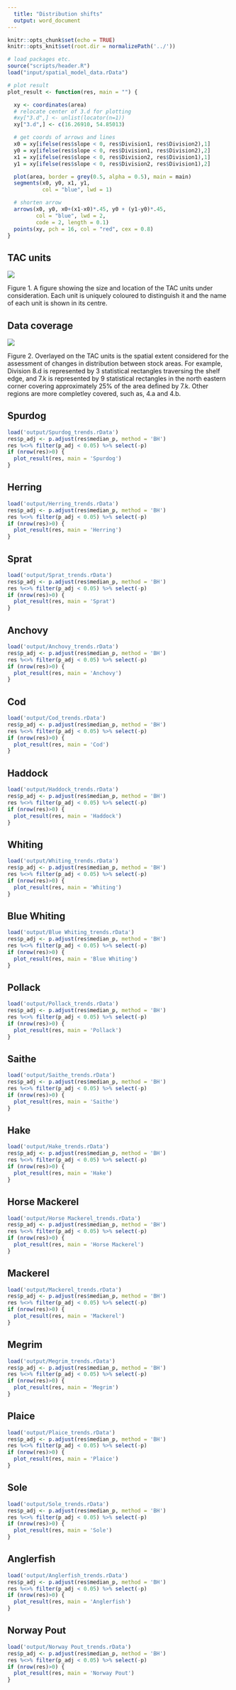 ```yaml
---
  title: "Distribution shifts"
  output: word_document
---
```


```r
knitr::opts_chunk$set(echo = TRUE)
knitr::opts_knit$set(root.dir = normalizePath('../'))
```

```r
# load packages etc.
source("scripts/header.R")
load("input/spatial_model_data.rData")
```

```r
# plot result
plot_result <- function(res, main = "") {

  xy <- coordinates(area)
  # relocate center of 3.d for plotting
  #xy["3.d",] <- unlist(locator(n=1))
  xy["3.d",] <- c(16.26910, 54.85013)

  # get coords of arrows and lines
  x0 = xy[ifelse(res$slope < 0, res$Division1, res$Division2),1]
  y0 = xy[ifelse(res$slope < 0, res$Division1, res$Division2),2]
  x1 = xy[ifelse(res$slope < 0, res$Division2, res$Division1),1]
  y1 = xy[ifelse(res$slope < 0, res$Division2, res$Division1),2]

  plot(area, border = grey(0.5, alpha = 0.5), main = main)
  segments(x0, y0, x1, y1,
           col = "blue", lwd = 1)

  # shorten arrow
  arrows(x0, y0, x0+(x1-x0)*.45, y0 + (y1-y0)*.45,
         col = "blue", lwd = 2,
         code = 2, length = 0.1)
  points(xy, pch = 16, col = "red", cex = 0.8)
}
```

## TAC units

![](../figures/TAC_units_cropped.png)

Figure 1. A figure showing the size and location of the TAC units under consideration.  Each unit is uniquely coloured to distinguish it and the name of each unit is shown in its centre.

## Data coverage

![](../figures/spatial_smoother_structure.png)

Figure 2. Overlayed on the TAC units is the spatial extent considered for the assessment of changes in distribution between stock areas.  For example, Division 8.d is represented by 3 statistical rectangles traversing the shelf edge, and 7.k is represented by 9 statistical rectangles in the north eastern corner covering approximately 25\% of the area defined by 7.k. Other regions are more completley covered, such as, 4.a and 4.b.



## Spurdog

```r
load('output/Spurdog_trends.rData')
res$p_adj <- p.adjust(res$median_p, method = 'BH')
res %<>% filter(p_adj < 0.05) %>% select(-p)
if (nrow(res)>0) {
  plot_result(res, main = 'Spurdog')
}
```

## Herring

```r
load('output/Herring_trends.rData')
res$p_adj <- p.adjust(res$median_p, method = 'BH')
res %<>% filter(p_adj < 0.05) %>% select(-p)
if (nrow(res)>0) {
  plot_result(res, main = 'Herring')
}
```

## Sprat

```r
load('output/Sprat_trends.rData')
res$p_adj <- p.adjust(res$median_p, method = 'BH')
res %<>% filter(p_adj < 0.05) %>% select(-p)
if (nrow(res)>0) {
  plot_result(res, main = 'Sprat')
}
```

## Anchovy

```r
load('output/Anchovy_trends.rData')
res$p_adj <- p.adjust(res$median_p, method = 'BH')
res %<>% filter(p_adj < 0.05) %>% select(-p)
if (nrow(res)>0) {
  plot_result(res, main = 'Anchovy')
}
```

## Cod

```r
load('output/Cod_trends.rData')
res$p_adj <- p.adjust(res$median_p, method = 'BH')
res %<>% filter(p_adj < 0.05) %>% select(-p)
if (nrow(res)>0) {
  plot_result(res, main = 'Cod')
}
```

## Haddock

```r
load('output/Haddock_trends.rData')
res$p_adj <- p.adjust(res$median_p, method = 'BH')
res %<>% filter(p_adj < 0.05) %>% select(-p)
if (nrow(res)>0) {
  plot_result(res, main = 'Haddock')
}
```

## Whiting

```r
load('output/Whiting_trends.rData')
res$p_adj <- p.adjust(res$median_p, method = 'BH')
res %<>% filter(p_adj < 0.05) %>% select(-p)
if (nrow(res)>0) {
  plot_result(res, main = 'Whiting')
}
```

## Blue Whiting

```r
load('output/Blue Whiting_trends.rData')
res$p_adj <- p.adjust(res$median_p, method = 'BH')
res %<>% filter(p_adj < 0.05) %>% select(-p)
if (nrow(res)>0) {
  plot_result(res, main = 'Blue Whiting')
}
```

## Pollack

```r
load('output/Pollack_trends.rData')
res$p_adj <- p.adjust(res$median_p, method = 'BH')
res %<>% filter(p_adj < 0.05) %>% select(-p)
if (nrow(res)>0) {
  plot_result(res, main = 'Pollack')
}
```

## Saithe

```r
load('output/Saithe_trends.rData')
res$p_adj <- p.adjust(res$median_p, method = 'BH')
res %<>% filter(p_adj < 0.05) %>% select(-p)
if (nrow(res)>0) {
  plot_result(res, main = 'Saithe')
}
```

## Hake

```r
load('output/Hake_trends.rData')
res$p_adj <- p.adjust(res$median_p, method = 'BH')
res %<>% filter(p_adj < 0.05) %>% select(-p)
if (nrow(res)>0) {
  plot_result(res, main = 'Hake')
}
```

## Horse Mackerel

```r
load('output/Horse Mackerel_trends.rData')
res$p_adj <- p.adjust(res$median_p, method = 'BH')
res %<>% filter(p_adj < 0.05) %>% select(-p)
if (nrow(res)>0) {
  plot_result(res, main = 'Horse Mackerel')
}
```

## Mackerel

```r
load('output/Mackerel_trends.rData')
res$p_adj <- p.adjust(res$median_p, method = 'BH')
res %<>% filter(p_adj < 0.05) %>% select(-p)
if (nrow(res)>0) {
  plot_result(res, main = 'Mackerel')
}
```

## Megrim

```r
load('output/Megrim_trends.rData')
res$p_adj <- p.adjust(res$median_p, method = 'BH')
res %<>% filter(p_adj < 0.05) %>% select(-p)
if (nrow(res)>0) {
  plot_result(res, main = 'Megrim')
}
```

## Plaice

```r
load('output/Plaice_trends.rData')
res$p_adj <- p.adjust(res$median_p, method = 'BH')
res %<>% filter(p_adj < 0.05) %>% select(-p)
if (nrow(res)>0) {
  plot_result(res, main = 'Plaice')
}
```

## Sole

```r
load('output/Sole_trends.rData')
res$p_adj <- p.adjust(res$median_p, method = 'BH')
res %<>% filter(p_adj < 0.05) %>% select(-p)
if (nrow(res)>0) {
  plot_result(res, main = 'Sole')
}
```

## Anglerfish

```r
load('output/Anglerfish_trends.rData')
res$p_adj <- p.adjust(res$median_p, method = 'BH')
res %<>% filter(p_adj < 0.05) %>% select(-p)
if (nrow(res)>0) {
  plot_result(res, main = 'Anglerfish')
}
```

## Norway Pout

```r
load('output/Norway Pout_trends.rData')
res$p_adj <- p.adjust(res$median_p, method = 'BH')
res %<>% filter(p_adj < 0.05) %>% select(-p)
if (nrow(res)>0) {
  plot_result(res, main = 'Norway Pout')
}
```

